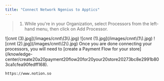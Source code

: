 ```yaml
---
title: "Connect Network Ngenius to Apptics"
---
```


> 1. While you're in your Organization, select Processors from the left-hand menu, then click on Add Processor.

<Steps>
  <Step title="While you're in your Organization, select Processors from the left-hand menu, then click on Add Processor.">
    ![cnnt (3).jpg](/images/cnnt\(3\).jpg)
  </Step>
  <Step title="Select Network Ngenius.">
    ![cnnt (1).jpg](/images/cnnt\(1\).jpg)
  </Step>
  <Step title="A pop up menu will appear, requesting you to fill out the needed information and to connect your Network Ngenius account.">
    ![cnnt (2).jpg](/images/cnnt\(2\).jpg)
  </Step>
  <Step title="Once done click on Save changes.">
    Once you are done connecting your processors, you will need to [create a Payment Flow for your store](/knowledge-center/create20a20payment20flow20for20your20store20273bc8e2991b803ca1cfea90fedff168).

    https://www.notion.so
  </Step>
</Steps>